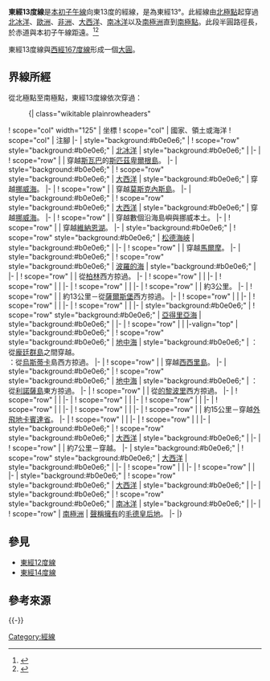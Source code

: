 {{Location map-line|lon=13}}
{{kml}}

'''東經13度線'''是[[本初子午線|本初子午線]]向東13度的經線，是為東經13°。此經線由[[北極點|北極點]]起穿過[[北冰洋|北冰洋]]、[[歐洲|歐洲]]、[[非洲|非洲]]、[[大西洋|大西洋]]、[[南冰洋|南冰洋]]以及[[南極洲|南極洲]]直到[[南極點|南極點]]。此段半圓路徑長{{convert|20003.932|km}}，於赤道與本初子午線距{{convert|1447|km}}遠。<ref name="noaa">{{cite web
 | url     = http://www.ngs.noaa.gov/PUBS_LIB/inverse.pdf
 | title     = Direct and Inverse Solutions of Geodesics on the Ellipsoid with application of nested equation
 | author     = T. Vincenty
 | date     = April 1975
 | access-date     = 2017-05-18
 | archive-date     = 2013-01-28
 | archive-url     = https://www.webcitation.org/6DzvSBPa5?url=http://www.ngs.noaa.gov/PUBS_LIB/inverse.pdf
 | dead-url     = no
 }}</ref><ref name="latlon">{{cite web
 | url = http://www.movable-type.co.uk/scripts/latlong-vincenty.html
 | title = Vincenty formula for distance between two Latitude/Longitude points
 | website = Movable type scripts
 | accessdate = 17 May 2017
 | archive-date = 2013-01-28
 | archive-url = https://www.webcitation.org/6DzvScM3g?url=http://www.movable-type.co.uk/scripts/latlong-vincenty.html
 | dead-url = no
 }}</ref>

東經13度線與[[西經167度線|西經167度線]]形成一個[[大圓|大圓]]。

==界線所經==
從北極點至南極點，東經13度線依次穿過：

:{| class="wikitable plainrowheaders"
! scope="col" width="125" | 坐標
! scope="col" | 國家、領土或海洋
! scope="col" | 注腳
|-
| style="background:#b0e0e6;" | {{Coord|90|0|N|13|0|E|type:waterbody|name=Arctic Ocean}}
! scope="row" style="background:#b0e0e6;" | [[北冰洋|北冰洋]]
| style="background:#b0e0e6;" |
|-
| {{Coord|79|48|N|13|0|E|type:country|name=Norway}}
! scope="row" | {{NOR}}
| 穿越[[斯瓦巴|斯瓦巴]]的[[斯匹茲卑爾根島|斯匹茲卑爾根島]]。
|-
| style="background:#b0e0e6;" | {{Coord|78|12|N|13|0|E|type:waterbody|name=Atlantic Ocean}}
! scope="row" style="background:#b0e0e6;" | [[大西洋|大西洋]]
| style="background:#b0e0e6;" | 穿越[[挪威海|挪威海]]。
|-
| {{Coord|68|3|N|13|0|E|type:country|name=Norway}}
! scope="row" | {{NOR}}
| 穿越[[莫斯克內斯島|莫斯克內斯島]]。
|-
| style="background:#b0e0e6;" | {{Coord|67|53|N|13|0|E|type:waterbody|name=Atlantic Ocean}}
! scope="row" style="background:#b0e0e6;" | [[大西洋|大西洋]]
| style="background:#b0e0e6;" | 穿越[[挪威海|挪威海]]。
|-
| {{Coord|66|41|N|13|0|E|type:country|name=Norway}}
! scope="row" | {{NOR}}
| 穿越數個沿海島嶼與挪威本土。
|-
| {{Coord|64|4|N|13|0|E|type:country|name=Sweden}}
! scope="row" | {{SWE}}
| 穿越[[維納恩湖|維納恩湖]]。
|-
| style="background:#b0e0e6;" | {{Coord|55|44|N|13|0|E|type:waterbody|name=Øresund}}
! scope="row" style="background:#b0e0e6;" | [[松德海峽|松德海峽]]
| style="background:#b0e0e6;" |
|-
| {{Coord|55|37|N|13|0|E|type:country|name=Sweden}}
! scope="row" | {{SWE}}
| 穿越[[馬爾摩|馬爾摩]]。
|-
| style="background:#b0e0e6;" | {{Coord|55|23|N|13|0|E|type:waterbody|name=Baltic Sea}}
! scope="row" style="background:#b0e0e6;" | [[波羅的海|波羅的海]]
| style="background:#b0e0e6;" |
|-
| {{Coord|54|27|N|13|0|E|type:country|name=Germany}}
! scope="row" | {{DEU}}
| 從[[柏林|柏林]]西方掠過。
|-
| {{Coord|50|26|N|13|0|E|type:country|name=Czech Republic}}
! scope="row" | {{CZE}}
|
|-
| {{Coord|49|19|N|13|0|E|type:country|name=Germany}}
! scope="row" | {{DEU}}
|
|-
| {{Coord|48|14|N|13|0|E|type:country|name=Austria}}
! scope="row" | {{AUT}}
|
|-
| {{Coord|47|51|N|13|0|E|type:country|name=Germany}}
! scope="row" | {{DEU}}
| 約3公里。
|-
| {{Coord|47|50|N|13|0|E|type:country|name=Austria}}
! scope="row" | {{AUT}}
| 約13公里－從[[薩爾斯堡|薩爾斯堡]]西方掠過。
|-
| {{Coord|47|43|N|13|0|E|type:country|name=Germany}}
! scope="row" | {{DEU}}
|
|-
| {{Coord|47|28|N|13|0|E|type:country|name=Austria}}
! scope="row" | {{AUT}}
|
|-
| {{Coord|46|36|N|13|0|E|type:country|name=Italy}}
! scope="row" | {{ITA}}
|
|-
| style="background:#b0e0e6;" | {{Coord|45|38|N|13|0|E|type:waterbody|name=Adriatic Sea}}
! scope="row" style="background:#b0e0e6;" | [[亞得里亞海|亞得里亞海]]
| style="background:#b0e0e6;" |
|-
| {{Coord|43|52|N|13|0|E|type:country|name=Italy}}
! scope="row" | {{ITA}}
|
|-valign="top"
| style="background:#b0e0e6;" | {{Coord|41|18|N|13|0|E|type:waterbody|name=Mediterranean Sea}}
! scope="row" style="background:#b0e0e6;" | [[地中海|地中海]]
| style="background:#b0e0e6;" | {{ITA}}：從[[龐廷群島|龐廷群島]]之間穿越。<br/> {{ITA}}：從[[烏斯蒂卡|烏斯蒂卡]]島西方掠過。 
|-
| {{Coord|38|3|N|13|0|E|type:country|name=Italy}}
! scope="row" | {{ITA}}
| 穿越[[西西里島|西西里島]]。
|-
| style="background:#b0e0e6;" | {{Coord|37|31|N|13|0|E|type:waterbody|name=Mediterranean Sea}}
! scope="row" style="background:#b0e0e6;" | [[地中海|地中海]]
| style="background:#b0e0e6;" | {{ITA}}：從[[利諾薩島|利諾薩島]]東方掠過。
|-
| {{Coord|32|50|N|13|0|E|type:country|name=Libya}}
! scope="row" | {{LBY}}
| 從[[的黎波里|的黎波里]]西方掠過。 
|-
| {{Coord|23|18|N|13|0|E|type:country|name=Niger}}
! scope="row" | {{NER}}
|
|-
| {{Coord|13|31|N|13|0|E|type:country|name=Nigeria}}
! scope="row" | {{NGA}}
|
|-
| {{Coord|9|28|N|13|0|E|type:country|name=Cameroon}}
! scope="row" | {{CMR}}
|
|-
| {{Coord|2|15|N|13|0|E|type:country|name=Gabon}}
! scope="row" | {{GAB}}
|
|-
| {{Coord|2|12|S|13|0|E|type:country|name=Republic of the Congo}}
! scope="row" | {{COG}}
|
|-
| {{Coord|4|34|S|13|0|E|type:country|name=Angola}}
! scope="row" | {{AGO}}
| 約15公里－穿越[[飛地|外飛地]][[卡賓達省|卡賓達省]]。
|-
| {{Coord|4|42|S|13|0|E|type:country|name=Democratic Republic of the Congo}}
! scope="row" | {{COD}}
|
|-
| {{Coord|5|53|S|13|0|E|type:country|name=Angola}}
! scope="row" | {{AGO}}
|
|-
| style="background:#b0e0e6;" | {{Coord|7|34|S|13|0|E|type:waterbody|name=Atlantic Ocean}}
! scope="row" style="background:#b0e0e6;" | [[大西洋|大西洋]]
| style="background:#b0e0e6;" |
|-
| {{Coord|9|1|S|13|0|E|type:country|name=Angola}}
! scope="row" | {{AGO}}
| 約7公里－穿越{{link-pt|帕尔梅里尼亚什角|Ponta das Palmeirinhas}}。
|-
| style="background:#b0e0e6;" | {{Coord|9|5|S|13|0|E|type:waterbody|name=Atlantic Ocean}}
! scope="row" style="background:#b0e0e6;" | [[大西洋|大西洋]]
| style="background:#b0e0e6;" |
|-
| {{Coord|12|47|S|13|0|E|type:country|name=Angola}}
! scope="row" | {{AGO}}
|
|-
| {{Coord|16|59|S|13|0|E|type:country|name=Namibia}}
! scope="row" | {{NAM}}
|
|-
| style="background:#b0e0e6;" | {{Coord|19|56|S|13|0|E|type:waterbody|name=Atlantic Ocean}}
! scope="row" style="background:#b0e0e6;" | [[大西洋|大西洋]]
| style="background:#b0e0e6;" |
|-
| style="background:#b0e0e6;" | {{Coord|60|0|S|13|0|E|type:waterbody|name=Southern Ocean}}
! scope="row" style="background:#b0e0e6;" | [[南冰洋|南冰洋]]
| style="background:#b0e0e6;" |
|-
| {{Coord|69|46|S|13|0|E|type:country|name=Antarctica}}
! scope="row" | [[南極洲|南極洲]]
| {{NOR}}[[南極領地|聲稱擁有]]的[[毛德皇后地|毛德皇后地]]。
|-
|}

==參見==
*[[東經12度線|東經12度線]]
*[[東經14度線|東經14度線]]

== 參考來源 ==
{{reflist}}

{{-}}
{{geographical coordinates|state=collapsed}}

[[Category:經線|Category:經線]]